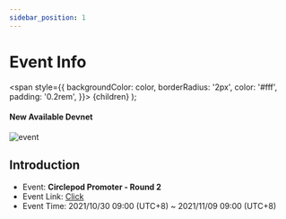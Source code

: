 ```yaml
---
sidebar_position: 1
---
```


# Event Info

  <span
    style={{
      backgroundColor: color,
      borderRadius: '2px',
      color: '#fff',
      padding: '0.2rem',
    }}>
    {children}
  </span>
);

#### New Available <Highlight color="#25c2a0">Devnet</Highlight>

![event](/img/event/discord/1029.png)

## Introduction
- Event: **Circlepod Promoter - Round 2**
- Event Link: [Click](https://staging-launch.circlepod.app/)
- Event Time: 2021/10/30 09:00 (UTC+8) ~ 2021/11/09 09:00 (UTC+8)
